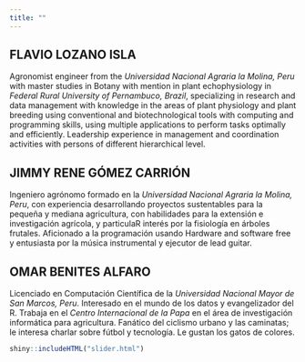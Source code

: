 ```yaml
---
title: ""
---
```


## FLAVIO LOZANO ISLA

Agronomist engineer from the _Universidad Nacional Agraria la Molina, Peru_ with master studies in Botany with mention in plant echophysiology in _Federal Rural University of Pernambuco, Brazil_, specializing in research and data management with knowledge in the areas of plant physiology and plant breeding using conventional and biotechnological tools with computing  and programming skills, using multiple applications to perform tasks optimally and efficiently. Leadership experience in management and coordination activities with persons of different hierarchical level.

## JIMMY RENE GÓMEZ CARRIÓN

Ingeniero agrónomo formado en la _Universidad Nacional Agraria la Molina, Peru_,  con experiencia desarrollando proyectos sustentables para la pequeña y mediana agricultura, con habilidades para la extensión e investigación agrícola, y particulaR interés por la fisiología en árboles frutales. Aficionado a la programación usando Hardware and software free y entusiasta por la música instrumental y ejecutor de lead guitar.

## OMAR BENITES ALFARO

Licenciado en Computación Científica de la _Universidad Nacional Mayor de San Marcos, Peru_. Interesado en el mundo de los datos y evangelizador del R. Trabaja en el _Centro Internacional de la Papa_ en el área de investigación informática para agricultura. Fanático del ciclismo urbano y las caminatas; le interesa charlar sobre fútbol y tecnología. Le gustan los gatos de colores.

```r
shiny::includeHTML("slider.html")
```


